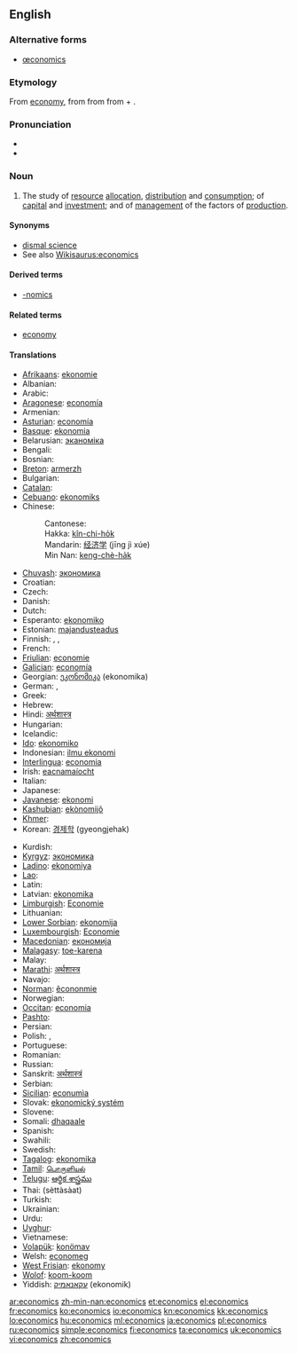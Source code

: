 ==English==
{{wikipedia}}

===Alternative forms===
* [[œconomics]] {{qualifier|archaic}}

===Etymology===
From [[economy]], from {{etyl|la|en}} {{term|oeconomia|lang=la}} from {{etyl|grc|en}} {{term|οἰκονομία||management of a household, administration|tr=oikonomia|lang=grc|sc=polytonic}} from {{term|οἶκος||house|tr=oikos|lang=grc|sc=polytonic}} + {{term|νόμος||law|tr=nomos|lang=grc|sc=polytonic}}.

===Pronunciation===
* {{audio|En-us-economics.ogg|Audio (US)}}
* {{audio|En-uk-economics.ogg|Audio (UK)}}

===Noun===
{{en-noun|-}}

# {{context|Social sciences}} The study of [[resource]] [[allocation]], [[distribution]] and [[consumption]]; of [[capital]] and [[investment]]; and of [[management]] of the factors of [[production]].

====Synonyms====
* [[dismal science]]
* See also [[Wikisaurus:economics]]

====Derived terms====
* [[-nomics]]

====Related terms====
* [[economy]]

====Translations====
{{trans-top|study}}
* [[Afrikaans]]: [[ekonomie]]
* Albanian: {{t-|sq|ekonomia|xs=Albanian}}
* Arabic: {{Arab|[[اقتصاد]]}} {{IPAchar|(iqtiṣād)}} {{m}}
* [[Aragonese]]: [[economía]] {{f}}
* Armenian: {{t-|hy|տնտեսագիտություն|tr=tntesagitut'yun}}
* [[Asturian]]: [[economía]] {{f}}
* [[Basque]]: [[ekonomia]]
* Belarusian: [[эканоміка]] {{f}}
* Bengali: {{t+|bn|অর্থনীতি|sc=Beng|xs=Bengali}}
* Bosnian: {{t+|bs|ekonomija|f}}
* [[Breton]]: [[armerzh]]
* Bulgarian: {{t|bg|икономика|f}}
* [[Catalan]]: {{t+|ca|economia|f}}
* [[Cebuano]]: [[ekonomiks]]
* Chinese:
*: Cantonese: {{tø|yue|經濟學|tr=ging1 zai3 hok6|sc=Hani|xs=Cantonese}}
*: Hakka: [[kîn-chi-ho̍k]]
*: Mandarin: [[经济学]] (jīng jì xúe)
*: Min Nan: [[keng-chè-ha̍k]]
* [[Chuvash]]: [[экономика]]
* Croatian: {{t-|hr|ekonomija|f}}
* Czech: {{t-|cs|ekonomie|f}}
* Danish: {{t-|da|økonomi}}
* Dutch: {{t+|nl|economie|f}}
* Esperanto: [[ekonomiko]]
* Estonian: [[majandusteadus]]
* Finnish: {{t-|fi|taloustiede}}, {{t-|fi|ekonomia}}, {{t|fi|kansantaloustiede}}
* French: {{t+|fr|économie|f}}
* [[Friulian]]: [[economie]] {{f}}
* [[Galician]]: [[economía]] {{f}}
* Georgian: [[ეკონომიკა]] (ekonomika)
* German: {{t+|de|Ökonomie|f}}, {{t+|de|Wirtschaftswissenschaft|f}}
* Greek: {{t+|el|οικονομικά|n|p}}
* Hebrew: {{t+|he|כלכלה|f}}
* Hindi: [[अर्थशास्त्र]]
* Hungarian: {{t+|hu|közgazdaságtan}}
* Icelandic: {{t|is|hagfræði}}
* [[Ido]]: [[ekonomiko]]
* Indonesian: [[ilmu ekonomi]]
* [[Interlingua]]: [[economia]]
* Irish: [[eacnamaíocht]]
* Italian: {{t+|it|economia|f}}
* Japanese: {{t+|ja|経済学|tr=keizai-gaku}}
* [[Javanese]]: [[ekonomi]]
* [[Kashubian]]: [[ekònomijô]]
* [[Khmer]]: {{Khmr|[[សេដ្ឋកិច្ច]]}}
* Korean: [[경제학]] (gyeongjehak)
{{trans-mid}}
* Kurdish: {{t|ku|ئابووری|tr=aburi|sc=ku-Arab}}
* [[Kyrgyz]]: [[экономика]]
* [[Ladino]]: [[ekonomiya]] {{f}}
* [[Lao]]: {{t+|lo|ເສດຖະສາດ|sc=Laoo|xs=Lao}}
* Latin: {{t+|la|oeconomia|f}}
* Latvian: [[ekonomika]]
* [[Limburgish]]: [[Economie]]
* Lithuanian: {{t+|lt|ekonomika|xs=Lithuanian}}
* [[Lower Sorbian]]: [[ekonomija]] {{f}}
* [[Luxembourgish]]: [[Economie]]
* [[Macedonian]]: [[економија]] {{f}}
* [[Malagasy]]: [[toe-karena]]
* Malay: {{t-|ms|ekonomi|xs=Malay}}
* [[Marathi]]: [[अर्थशास्त्र]]
* Navajo: {{tø|nv|naʼiiniʼ naalkaah}}
* [[Norman]]: [[êcononmie]]
* Norwegian: {{t+|no|økonomi}}
* [[Occitan]]: [[economia]] {{f}}
* [[Pashto]]: {{ps-Arab|[[اقتصاد]]}}
* Persian: {{t-|fa|اقتصاد|tr=eqtesâd|xs=Persian}}
* Polish: {{t+|pl|ekonomia|f}}, {{t-|pl|ekonomika|f}}
* Portuguese: {{t+|pt|economia|f}}
* Romanian: {{t-|ro|economie}}
* Russian: {{t+|ru|экономика|f|tr=ekonómika}}
* Sanskrit: [[अर्थशास्त्रं]]
* Serbian: {{t-|sr|економија|f|sc=Cyrl}}
* [[Sicilian]]: [[econumìa]] {{f}}
* Slovak: [[ekonomický systém]] {{m}}
* Slovene: {{t+|sl|ekonomija|f}}
* Somali: [[dhaqaale]]
* Spanish: {{t+|es|economía|f}}
* Swahili: {{t+|sw|uchumi|xs=Swahili}}
* Swedish: {{t+|sv|ekonomi}}
* [[Tagalog]]: [[ekonomika]] {{f}}
* [[Tamil]]: [[பொருளியல்]]
* [[Telugu]]: [[ఆర్థిక శాస్త్రము]]
* Thai: {{Thai|[[เศรษฐศาสตร์]]}} (sèttàsàat)
* Turkish: {{t+|tr|iktisat}}
* Ukrainian: {{t+|uk|економіка|f|xs=Ukrainian}}
* Urdu: {{ur-Arab|[[معاشیات]]}}
* [[Uyghur]]: {{ug-Arab|[[ئىقتىسادشۇناسلىق]]}}
* Vietnamese: {{t+|vi|kinh tế học|xs=Vietnamese}}
* [[Volapük]]: [[konömav]]
* Welsh: [[economeg]]
* [[West Frisian]]: [[ekonomy]]
* [[Wolof]]: [[koom-koom]]
* Yiddish: [[עקאנאמיק]] (ekonomik)
{{trans-bottom}}

[[ar:economics]]
[[zh-min-nan:economics]]
[[et:economics]]
[[el:economics]]
[[fr:economics]]
[[ko:economics]]
[[io:economics]]
[[kn:economics]]
[[kk:economics]]
[[lo:economics]]
[[hu:economics]]
[[ml:economics]]
[[ja:economics]]
[[pl:economics]]
[[ru:economics]]
[[simple:economics]]
[[fi:economics]]
[[ta:economics]]
[[uk:economics]]
[[vi:economics]]
[[zh:economics]]
